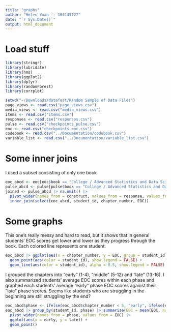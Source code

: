 ```yaml
---
title: "graphs"
author: "Helen Yuan -- 106145727"
date: "`r Sys.Date()`"
output: html_document
---
```


# Load stuff
```r
library(stringr)
library(lubridate)
library(hms)
library(ggplot2)
library(dplyr)
library(randomForest)
library(corrplot)

setwd("~/Downloads/datafest/Random Sample of Data Files")
page_views <- read.csv("page_views.csv")
media_views <- read.csv("media_views.csv")
items <- read.csv("items.csv")
responses <- read.csv("responses.csv")
pulse <- read.csv("checkpoints_pulse.csv")
eoc <- read.csv("checkpoints_eoc.csv")
codebook <- read.csv("../Documentation/codebook.csv")
variable_list <- read.csv("../Documentation/variable_list.csv")
```

# Some inner joins
I used a subset consisting of only one book
```r
eoc_abcd <- eoc[eoc$book == "College / Advanced Statistics and Data Science (ABCD)",]
pulse_abcd <- pulse[pulse$book == "College / Advanced Statistics and Data Science (ABCD)",]
joined <- pulse_abcd |> na.omit() |> 
  pivot_wider(names_from = construct, values_from = response, values_fn = mean) |> 
  inner_join(select(eoc_abcd, student_id, chapter_number, EOC))
```

# Some graphs
This one's really messy and hard to read, but it shows that in general students' 
EOC scores get lower and lower as they progress through the book. Each colored 
line represents one student.
```r
eoc_abcd |> ggplot(aes(x = chapter_number, y = EOC, group = student_id)) +
  geom_point(aes(color = student_id), show.legend = FALSE) + 
  geom_line(aes(color = student_id), alpha = 0.5, show.legend = FALSE)
```
I grouped the chapters into "early" (1-4), "middle" (5-12) and "late" (13-16). I
also summarized students' average EOC scores within each phase and graphed each
students' average "early" phase EOC scores against their "late" phase scores.
Seems like students who are struggling in the beginning are still struggling
by the end?
```r
eoc_abcd$phase <- ifelse(eoc_abcd$chapter_number < 5, "early", ifelse(eoc_abcd$chapter_number > 12, "late", "middle"))
eoc_abcd |> group_by(student_id, phase) |> summarize(EOC = mean(EOC, na.rm = TRUE)) |> 
  pivot_wider(names_from = phase, values_from = EOC) |> 
  ggplot(aes(x = early, y = late)) +
  geom_point()
```
